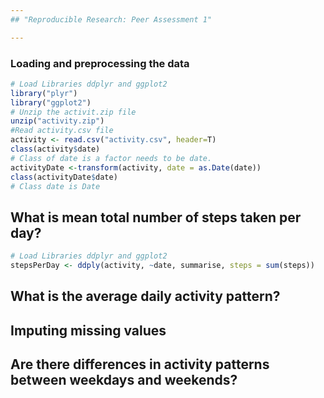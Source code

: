 ```yaml
---
## "Reproducible Research: Peer Assessment 1"

---
```


### **Loading and preprocessing the data**
```r
# Load Libraries ddplyr and ggplot2
library("plyr")
library("ggplot2")
# Unzip the activit.zip file
unzip("activity.zip")
#Read activity.csv file
activity <- read.csv("activity.csv", header=T)
class(activity$date)
# Class of date is a factor needs to be date.
activityDate <-transform(activity, date = as.Date(date))
class(activityDate$date)
# Class date is Date

```


## **What is mean total number of steps taken per day?**
```r
# Load Libraries ddplyr and ggplot2
stepsPerDay <- ddply(activity, ~date, summarise, steps = sum(steps))
```


## What is the average daily activity pattern?



## Imputing missing values



## Are there differences in activity patterns between weekdays and weekends?
